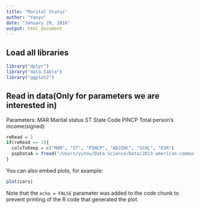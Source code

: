 ```yaml
---
title: "Marital Status"
author: "Yanyu"
date: "January 29, 2016"
output: html_document
---
```


## Load all libraries
```r
library("dplyr")
library("data.table")
library("ggplot2")
```

## Read in data(Only for parameters we are interested in)
Parameters:
MAR    Marital status
ST     State Code
PINCP  Total person's income(signed)

```r
reRead = 1
if(reRead == 1){
  colsToKeep = c("MAR", "ST", "PINCP", "ADJINC", "SCHL", "ESR")
  popDataA = fread("/Users/yutou/Data Science/Data/2013-american-community-survey/pums/ss13pusa.csv", select = colsToKeep)
}
```
You can also embed plots, for example:

```r
plot(cars)
```

Note that the `echo = FALSE` parameter was added to the code chunk to prevent printing of the R code that generated the plot.

